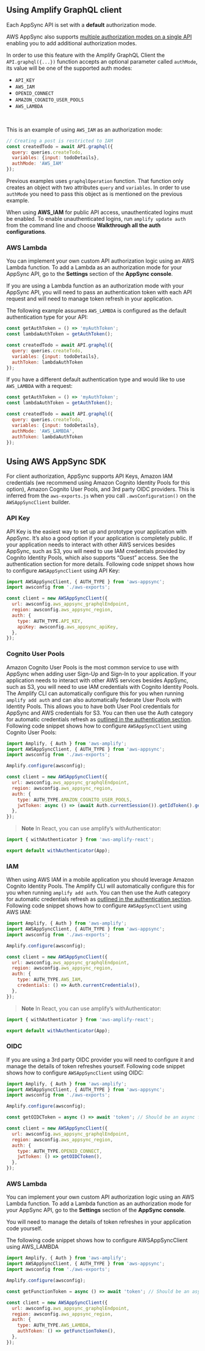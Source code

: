 ## Using Amplify GraphQL client

Each AppSync API is set with a __default__ authorization mode.

AWS AppSync also supports [multiple authorization modes on a single API](https://docs.aws.amazon.com/appsync/latest/devguide/security.html#using-additional-authorization-modes) enabling you to add additional authorization modes.

In order to use this feature with the Amplify GraphQL Client the `API.graphql({...})` function accepts an optional parameter called `authMode`, its value will be one of the supported auth modes:

- `API_KEY`
- `AWS_IAM`
- `OPENID_CONNECT`
- `AMAZON_COGNITO_USER_POOLS`
- `AWS_LAMBDA`

<br />

This is an example of using `AWS_IAM` as an authorization mode:

```js
// Creating a post is restricted to IAM 
const createdTodo = await API.graphql({
  query: queries.createTodo,
  variables: {input: todoDetails},
  authMode: 'AWS_IAM'
});
```

Previous examples uses `graphqlOperation` function. That function only creates an object with two attributes `query` and `variables`. In order to use `authMode` you need to pass this object as is mentioned on the previous example.

<Callout>

When using __AWS_IAM__ for public API access, unauthenticated logins must be enabled. To enable unauthenticated logins, run `amplify update auth` from the command line and choose __Walkthrough all the auth configurations__.

</Callout>

### AWS Lambda

You can implement your own custom API authorization logic using an AWS Lambda function. To add a Lambda as an authorization mode for your AppSync API, go to the **Settings** section of the **AppSync console**.

If you are using a Lambda function as an authorization mode with your AppSync API, you will need to pass an authentication token with each API request and will need to manage token refresh in your application.

The following example assumes `AWS_LAMBDA` is configured as the default authentication type for your API:
```js
const getAuthToken = () => 'myAuthToken';
const lambdaAuthToken = getAuthToken();

const createdTodo = await API.graphql({
  query: queries.createTodo,
  variables: {input: todoDetails},
  authToken: lambdaAuthToken
});
```

If you have a different default authentication type and would like to use `AWS_LAMBDA` with a request:
```javascript
const getAuthToken = () => 'myAuthToken';
const lambdaAuthToken = getAuthToken();

const createdTodo = await API.graphql({
  query: queries.createTodo,
  variables: {input: todoDetails},
  authMode: 'AWS_LAMBDA',
  authToken: lambdaAuthToken
});
```

## Using AWS AppSync SDK

For client authorization, AppSync supports API Keys, Amazon IAM credentials (we recommend using Amazon Cognito Identity Pools for this option), Amazon Cognito User Pools, and 3rd party OIDC providers. This is inferred from the `aws-exports.js` when you call `.awsConfiguration()` on the `AWSAppSyncClient` builder.

### API Key

API Key is the easiest way to set up and prototype your application with AppSync. It’s also a good option if your application is completely public. If your application needs to interact with other AWS services besides AppSync, such as S3, you will need to use IAM credentials provided by Cognito Identity Pools, which also supports “Guest” access. See the authentication section for more details. Following code snippet shows how to configure `AWSAppSyncClient` using API Key:

```js
import AWSAppSyncClient, { AUTH_TYPE } from 'aws-appsync';
import awsconfig from './aws-exports';

const client = new AWSAppSyncClient({
  url: awsconfig.aws_appsync_graphqlEndpoint,
  region: awsconfig.aws_appsync_region,
  auth: {
    type: AUTH_TYPE.API_KEY,
    apiKey: awsconfig.aws_appsync_apiKey,
  },
});
```

### Cognito User Pools

Amazon Cognito User Pools is the most common service to use with AppSync when adding user Sign-Up and Sign-In to your application. If your application needs to interact with other AWS services besides AppSync, such as S3, you will need to use IAM credentials with Cognito Identity Pools. The Amplify CLI can automatically configure this for you when running `amplify add auth` and can also automatically federate User Pools with Identity Pools. This allows you to have both User Pool credentials for AppSync and AWS credentials for S3. You can then use the Auth category for automatic credentials refresh as [outlined in the authentication section](/lib/auth/getting-started). Following code snippet shows how to configure `AWSAppSyncClient` using Cognito User Pools:

```js
import Amplify, { Auth } from 'aws-amplify';
import AWSAppSyncClient, { AUTH_TYPE } from 'aws-appsync';
import awsconfig from './aws-exports';

Amplify.configure(awsconfig);

const client = new AWSAppSyncClient({
  url: awsconfig.aws_appsync_graphqlEndpoint,
  region: awsconfig.aws_appsync_region,
  auth: {
    type: AUTH_TYPE.AMAZON_COGNITO_USER_POOLS,
    jwtToken: async () => (await Auth.currentSession()).getIdToken().getJwtToken(),
  },
});
```

> **Note** In React, you can use amplify’s withAuthenticator:

```js
import { withAuthenticator } from 'aws-amplify-react';

export default withAuthenticator(App);
```

### IAM

When using AWS IAM in a mobile application you should leverage Amazon Cognito Identity Pools. The Amplify CLI will automatically configure this for you when running `amplify add auth`. You can then use the Auth category for automatic credentials refresh as [outlined in the authentication section](/lib/auth/getting-started). Following code snippet shows how to configure `AWSAppSyncClient` using AWS IAM:

```js
import Amplify, { Auth } from 'aws-amplify';
import AWSAppSyncClient, { AUTH_TYPE } from 'aws-appsync';
import awsconfig from './aws-exports';

Amplify.configure(awsconfig);

const client = new AWSAppSyncClient({
  url: awsconfig.aws_appsync_graphqlEndpoint,
  region: awsconfig.aws_appsync_region,
  auth: {
    type: AUTH_TYPE.AWS_IAM,
    credentials: () => Auth.currentCredentials(),
  },
});
```

> **Note** In React, you can use amplify’s withAuthenticator:

```js
import { withAuthenticator } from 'aws-amplify-react';

export default withAuthenticator(App);
```

### OIDC

If you are using a 3rd party OIDC provider you will need to configure it and manage the details of token refreshes yourself. Following code snippet shows how to configure `AWSAppSyncClient` using OIDC:

```js
import Amplify, { Auth } from 'aws-amplify';
import AWSAppSyncClient, { AUTH_TYPE } from 'aws-appsync';
import awsconfig from './aws-exports';

Amplify.configure(awsconfig);

const getOIDCToken = async () => await 'token'; // Should be an async function that handles token refresh

const client = new AWSAppSyncClient({
  url: awsconfig.aws_appsync_graphqlEndpoint,
  region: awsconfig.aws_appsync_region,
  auth: {
    type: AUTH_TYPE.OPENID_CONNECT,
    jwtToken: () => getOIDCToken(),
  },
});
```

### AWS Lambda
You can implement your own custom API authorization logic using an AWS Lambda function. To add a Lambda function as an authorization mode for your AppSync API, go to the **Settings** section of the **AppSync console**.

You will need to manage the details of token refreshes in your application code yourself. 

The following code snippet shows how to configure AWSAppSyncClient using AWS_LAMBDA

```js
import Amplify, { Auth } from 'aws-amplify';
import AWSAppSyncClient, { AUTH_TYPE } from 'aws-appsync';
import awsconfig from './aws-exports';

Amplify.configure(awsconfig);

const getFunctionToken = async () => await 'token'; // Should be an async function that handles token refresh

const client = new AWSAppSyncClient({
  url: awsconfig.aws_appsync_graphqlEndpoint,
  region: awsconfig.aws_appsync_region,
  auth: {
    type: AUTH_TYPE.AWS_LAMBDA,
    authToken: () => getFunctionToken(),
  },
});
```
